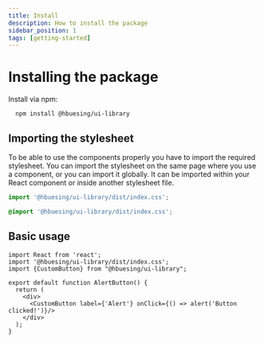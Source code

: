 ```yaml
---
title: Install
description: How to install the package
sidebar_position: 1
tags: [getting-started]
---
```


# Installing the package

Install via npm:

```npm
  npm install @hbuesing/ui-library
```

## Importing the stylesheet
To be able to use the components properly you have to import the required stylesheet.
You can import the stylesheet on the same page where you use a component, or you can import it globally.
It can be imported within your React component or inside another stylesheet file.

```js title="JavaScript import"
import '@hbuesing/ui-library/dist/index.css';
```

```css title="Stylesheet import"
@import '@hbuesing/ui-library/dist/index.css';
```


## Basic usage
```tsx
import React from 'react';
import '@hbuesing/ui-library/dist/index.css';
import {CustomButton} from "@hbuesing/ui-library";

export default function AlertButton() {
  return (
    <div>
      <CustomButton label={'Alert'} onClick={() => alert('Button clicked!')}/>
    </div>
  );
}
```